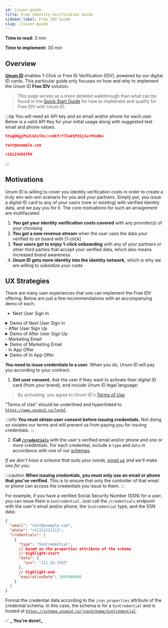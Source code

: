 ```yaml
---
id: issuer-guide
title: Free Identity Verification Guide
sidebar_label: Free IDV Guide
slug: /issuer-guide
---
```



**Time to read:** 5 min

**Time to implement:** 30 min

## Overview

**[Unum ID](https://www.unumid.co)** enables 1-Click or Free ID Verification (IDV), powered by our digital ID cards. This particular guide only focuses on how and why to implement the Unum ID **Free IDV** solution.

> This page serves as a more detailed walkthrough than what can be found in the [Quick Start Guide](/quick-start-guide) for how to implement and qualify for Free IDV with Unum ID.

:::tip
You will need an API key and an email and/or phone for each user. Below is a valid API Key for your initial usage along with suggested test email and phone values.

```json title="Sandbox API Key"
5YugDQgjPn2LG2xTAs/+c6Kfrf7Ie45PIGjJurP8vNk=
```
```json title="Sandbox User Email"
test@example.com
```
```json title="Sandbox User Phone"
+10123456789
```
:::

## Motivations

Unum ID is willing to cover you identity verification costs in order to create a truly win-win-win scenario for you and your partners. Simply put, you issue a digital ID card to any of your users (new or existing) with verified identity data, and we pay you for it. The core motivations for such an arraignment are multifaceted: 

1. **You get your identity verification costs covered** with any provider(s) of your choosing
2. **You get a new revenue stream** when the user uses the data your verified to on board with [1-click]
3. **Your users get to enjoy 1-click onboarding** with any of your partners or other third parties that accept your verified data, which also means increased brand awareness
4. **Unum ID gets more identity into the identity network**, which is why we are willing to subsidize your costs

## UX Strategies
There are many user experiences that one can implement the Free IDV offering. Below are just a few recommendations with an accompanying demo of each.

- Next User Sign In
<details>
  <summary>Demo of Next User Sign In</summary>
  <p>
    Richard is a an existing, verified Hooli user. The next time he signs in, Hooli asks him if he wants to activate his Hooli digital ID card. When he clicks the Activate button, Hooli issues the card, and Unum ID reimburses Hooli for the cost of the identity verification performed by Hooli for Richard.
  </p>
  <iframe src="https://marvelapp.com/prototype/1938729e/screen/90752160?emb=1&iosapp=false&frameless=false" width="453" height="864" allowTransparency="true" frameborder="0"></iframe>
</details>
- After User Sign Up
<details>
  <summary>Demo of After User Sign Up</summary>
  <p>
    Richard has just completed Hooli account sign up which included identity verification via a third party service of Hooli's choosing. In the terms and service section the user agrees to being issued an Hooli branded Unum ID digital ID card. Hooli issues the card with the verified identity data and Unum ID reimburses Hooli for the cost of the identity verification performed by Hooli for Richard.
  </p>
  <iframe src="https://marvelapp.com/prototype/9e98j88/screen/90752101?emb=1&iosapp=false&frameless=false" width="453" height="864" allowTransparency="true" frameborder="0"></iframe>
</details>
- Marketing Email
<details>
  <summary>Demo of Marketing Email</summary>
  <p>
    Richard is a an existing, verified Hooli user. He receives a promotional email from Hooli which encourages him to accept a digital Unum ID card. Upon clicking the link and being direct to the app Hooli confirms with him he wants to activate his Hooli digital ID card. When he clicks the Activate button, Hooli issues the card, and Unum ID reimburses Hooli for the cost of the identity verification performed by Hooli for Richard.
  </p>
  <iframe src="https://marvelapp.com/prototype/193879a9/screen/90752312?emb=1&iosapp=false&frameless=false" width="453" height="864" allowTransparency="true" frameborder="0"></iframe>
</details>
- In App Offer
<details>
  <summary>Demo of In App Offer</summary>
  <p>
    Richard is a an existing, verified Hooli user. Upon signing into the app he notices an in app offer which encourages him to accept a digital Unum ID card. When he clicks the Activate button, Hooli issues the card, and Unum ID reimburses Hooli for the cost of the identity verification performed by Hooli for Richard.
  </p>
  <iframe src="https://marvelapp.com/prototype/ebe3f96/screen/90752391?emb=1&iosapp=false&frameless=false" width="453" height="864" allowTransparency="true" frameborder="0"></iframe>
</details>

**You need to issue <Tip type="credential">credentials</Tip> to a user.** When you do, Unum ID will pay you according to your contract.

1. **Get user consent.** Ask the user if they want to activate their digital ID card (from your brand), and include Unum ID legal language:

> By activating, you agree to Unum ID's <a href="https://www.unumid.co/legal"><u>Terms of Use</u></a>.

"Terms of Use" should be underlined and hyperlinked to <a href="https://www.unumid.co/legal">`https://www.unumid.co/legal`</a>.

:::info
**You must obtain user consent before issuing credentials.** Not doing so violates our terms and will prevent us from paying you for issuing credentials. 
:::

2. **Call [`/credentials`](/api-overview#issue-credentials)** with the user's verified email and/or phone and one or more credentials. For each credential, include a `type` and `data` in accordance with one of our [schemas](/schema). 

_If we don't have a schema that suits your needs, [email us](mailto:support@unumid.co) and we'll make one for you._

:::caution
**When issuing credentials, you must only use an email or phone that you've verified.** This is to ensure that only the controller of that email or phone can access the credentials you issue to them.
:::

For example, if you have a verified Social Security Number (SSN) for a user, you can issue them a `SsnCredential`. Just call the `/credentials` endpoint with the user's email and/or phone, the `SsnCredential` type, and the SSN data:

```json title="Example Issue Credentials Request Body"
{
  "email": "test@example.com",
  "phone": "+11111111111",
  "credentials": [
    {
      "type": "SsnCredential",
      // based on the properties attribute of the schema
      // highlight-start
      "data": {
        "ssn": "111-22-3333"
      },
      // highlight-end
      "expirationDate": 1893484800
    }
  ]
}
```

Format the credential data according to the `json.properties` attribute of the credential schema. In this case, the schema is for a `SsnCredential` and is hosted at [`https://schema.unumid.co/jsonSchema/SsnCredential`](https://schema.unumid.co/jsonSchema/SsnCredential).

✅ **_ You're done!_**
